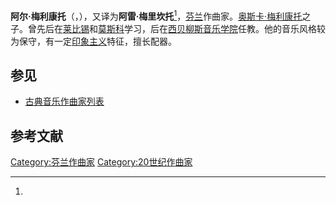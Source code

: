 {{Infobox classical
| 中文名 = 阿尔·梅利康托
| 画像 = File:Aarre-Merikanto-1950s.jpg
| 附注 =
| 原文名 = Aarre Merikanto
| 国别 = {{FIN}}
| 出生日期 = 1893年6月29日
| 出生地 = 芬兰[[赫尔辛基|赫尔辛基]]
| 逝世日期 = 1958年9月28日(65歲)
| 逝世地 = 芬兰赫尔辛基
| 所属时期 = 20世纪
| 所属乐派 = 
| 擅长作品类型 = 管弦乐
| 代表作 = 三部交响曲，七部协奏曲，交响诗《潘神》
| 师从 = [[梅拉尔丁|梅拉尔丁]]
| 学生 = 
| 官方网站 =
}}

'''阿尔·梅利康托'''（{{lang-fi|Aarre Merikanto}}，{{bd|1893年|6月29日|1958年|9月28日}}），又译为'''阿雷·梅里坎托'''<ref name="xtqzf"/>，[[芬兰|芬兰]]作曲家。[[奥斯卡·梅利康托|奥斯卡·梅利康托]]之子。曾先后在[[莱比锡|莱比锡]]和[[莫斯科|莫斯科]]学习，后在[[西贝柳斯音乐学院|西贝柳斯音乐学院]]任教。他的音乐风格较为保守，有一定[[印象主义|印象主义]]特征，擅长配器。

== 参见 ==
* [[古典音乐作曲家列表|古典音乐作曲家列表]]

== 参考文献 ==
{{Reflist|30em|refs=
<ref name="xtqzf">{{cite web | url = http://www.xtqzf.com/16968.html | title = 二十世纪的大提琴协奏曲 | language = zh | publisher = 小提琴作坊 | date = 2016-05-29 | accessdate = 2020-10-03}}</ref>
}}

{{Authority control}}

{{DEFAULTSORT:Merikanto, Aarre}}
[[Category:芬兰作曲家|Category:芬兰作曲家]]
[[Category:20世纪作曲家|Category:20世纪作曲家]]